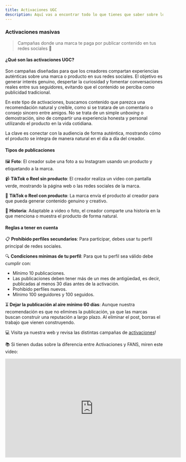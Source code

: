 ```yaml
---
title: Activaciones UGC
description: Aquí vas a encontrar todo lo que tienes que saber sobre los contratos en remoto 🔮
---
```

### Activaciones masivas

> Campañas donde una marca te paga por publicar contenido en tus redes sociales 📲
> 

#### ¿Qué son las activaciones UGC?

Son campañas diseñadas para que los creadores compartan experiencias auténticas sobre una marca o producto en sus redes sociales. El objetivo es generar interés genuino, despertar la curiosidad y fomentar conversaciones reales entre sus seguidores, evitando que el contenido se perciba como publicidad tradicional.

En este tipo de activaciones, buscamos contenido que parezca una recomendación natural y creíble, como si se tratara de un comentario o consejo sincero entre amigos. No se trata de un simple *unboxing* o demostración, sino de compartir una experiencia honesta y personal utilizando el producto en la vida cotidiana.

La clave es conectar con la audiencia de forma auténtica, mostrando cómo el producto se integra de manera natural en el día a día del creador.

#### Tipos de publicaciones

🖼️ **Foto**: El creador sube una foto a su Instagram usando un producto y etiquetando a la marca.

📹 **TikTok o Reel sin producto**: El creador realiza un video con pantalla verde, mostrando la página web o las redes sociales de la marca.

🎁 **TikTok o Reel con producto**: La marca envía el producto al creador para que pueda generar contenido genuino y creativo.

📜 **Historia**: Adaptable a video o foto, el creador comparte una historia en la que menciona o muestra el producto de forma natural.

#### Reglas a tener en cuenta

📋 **Prohibido perfiles secundarios**: Para participar, debes usar tu perfil principal de redes sociales.

🔍 **Condiciones mínimas de tu perfil**: Para que tu perfil sea válido debe cumplir con:

- Mínimo 10 publicaciones.
- Las publicaciones deben tener más de un mes de antigüedad, es decir, publicadas al menos 30 días antes de la activación.
- Prohibido perfiles nuevos.
- Mínimo 100 seguidores y 100 seguidos.

⏳ **Dejar la publicación al aire mínimo 60 días**: Aunque nuestra recomendación es que no elimines la publicación, ya que las marcas buscan construir una reputación a largo plazo. Al eliminar el post, borras el trabajo que vienen construyendo.

💻 Visita ya nuestra web y revisa las distintas campañas de [activaciones](https://app.monomo.com.co/activaciones)!

📚 Si tienen dudas sobre la diferencia entre Activaciones y FANS, miren este video:

<iframe width="560" height="315" src="https://www.youtube.com/embed/g2Gv33Xl-Yk?si=zsitLnLEj6ZzLM7U" title="YouTube video player" frameborder="0" allow="accelerometer; autoplay; clipboard-write; encrypted-media; gyroscope; picture-in-picture; web-share" referrerpolicy="strict-origin-when-cross-origin" allowfullscreen></iframe>
